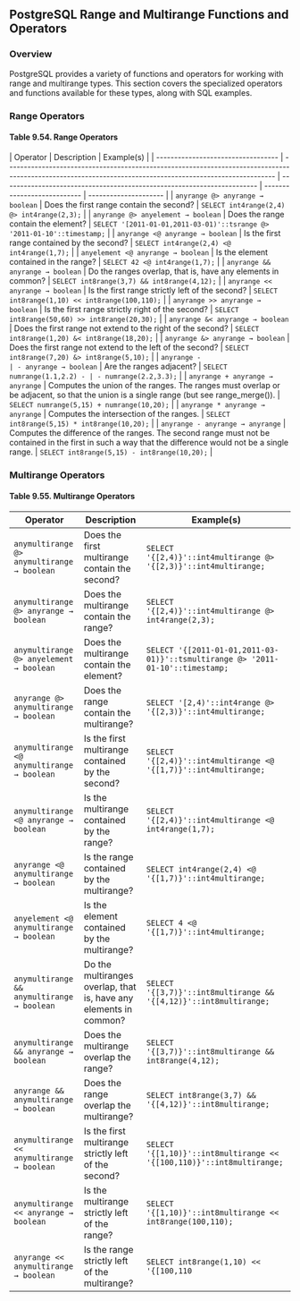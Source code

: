## PostgreSQL Range and Multirange Functions and Operators

### Overview

PostgreSQL provides a variety of functions and operators for working with range and multirange types. This section covers the specialized operators and functions available for these types, along with SQL examples.

### Range Operators

#### Table 9.54. Range Operators

| Operator                           | Description                                                                                                                                               | Example(s)                                                              |
| ---------------------------------- | --------------------------------------------------------------------------------------------------------------------------------------------------------- | ----------------------------------------------------------------------- | --------------------------- | --------------------- |
| `anyrange @> anyrange → boolean`   | Does the first range contain the second?                                                                                                                  | `SELECT int4range(2,4) @> int4range(2,3);`                              |
| `anyrange @> anyelement → boolean` | Does the range contain the element?                                                                                                                       | `SELECT '[2011-01-01,2011-03-01)'::tsrange @> '2011-01-10'::timestamp;` |
| `anyrange <@ anyrange → boolean`   | Is the first range contained by the second?                                                                                                               | `SELECT int4range(2,4) <@ int4range(1,7);`                              |
| `anyelement <@ anyrange → boolean` | Is the element contained in the range?                                                                                                                    | `SELECT 42 <@ int4range(1,7);`                                          |
| `anyrange && anyrange → boolean`   | Do the ranges overlap, that is, have any elements in common?                                                                                              | `SELECT int8range(3,7) && int8range(4,12);`                             |
| `anyrange << anyrange → boolean`   | Is the first range strictly left of the second?                                                                                                           | `SELECT int8range(1,10) << int8range(100,110);`                         |
| `anyrange >> anyrange → boolean`   | Is the first range strictly right of the second?                                                                                                          | `SELECT int8range(50,60) >> int8range(20,30);`                          |
| `anyrange &< anyrange → boolean`   | Does the first range not extend to the right of the second?                                                                                               | `SELECT int8range(1,20) &< int8range(18,20);`                           |
| `anyrange &> anyrange → boolean`   | Does the first range not extend to the left of the second?                                                                                                | `SELECT int8range(7,20) &> int8range(5,10);`                            |
| `anyrange -                        | - anyrange → boolean`                                                                                                                                     | Are the ranges adjacent?                                                | `SELECT numrange(1.1,2.2) - | - numrange(2.2,3.3);` |
| `anyrange + anyrange → anyrange`   | Computes the union of the ranges. The ranges must overlap or be adjacent, so that the union is a single range (but see range_merge()).                    | `SELECT numrange(5,15) + numrange(10,20);`                              |
| `anyrange * anyrange → anyrange`   | Computes the intersection of the ranges.                                                                                                                  | `SELECT int8range(5,15) * int8range(10,20);`                            |
| `anyrange - anyrange → anyrange`   | Computes the difference of the ranges. The second range must not be contained in the first in such a way that the difference would not be a single range. | `SELECT int8range(5,15) - int8range(10,20);`                            |

### Multirange Operators

#### Table 9.55. Multirange Operators

| Operator                                   | Description                                                       | Example(s)                                                                     |
| ------------------------------------------ | ----------------------------------------------------------------- | ------------------------------------------------------------------------------ |
| `anymultirange @> anymultirange → boolean` | Does the first multirange contain the second?                     | `SELECT '{[2,4)}'::int4multirange @> '{[2,3)}'::int4multirange;`               |
| `anymultirange @> anyrange → boolean`      | Does the multirange contain the range?                            | `SELECT '{[2,4)}'::int4multirange @> int4range(2,3);`                          |
| `anymultirange @> anyelement → boolean`    | Does the multirange contain the element?                          | `SELECT '{[2011-01-01,2011-03-01)}'::tsmultirange @> '2011-01-10'::timestamp;` |
| `anyrange @> anymultirange → boolean`      | Does the range contain the multirange?                            | `SELECT '[2,4)'::int4range @> '{[2,3)}'::int4multirange;`                      |
| `anymultirange <@ anymultirange → boolean` | Is the first multirange contained by the second?                  | `SELECT '{[2,4)}'::int4multirange <@ '{[1,7)}'::int4multirange;`               |
| `anymultirange <@ anyrange → boolean`      | Is the multirange contained by the range?                         | `SELECT '{[2,4)}'::int4multirange <@ int4range(1,7);`                          |
| `anyrange <@ anymultirange → boolean`      | Is the range contained by the multirange?                         | `SELECT int4range(2,4) <@ '{[1,7)}'::int4multirange;`                          |
| `anyelement <@ anymultirange → boolean`    | Is the element contained by the multirange?                       | `SELECT 4 <@ '{[1,7)}'::int4multirange;`                                       |
| `anymultirange && anymultirange → boolean` | Do the multiranges overlap, that is, have any elements in common? | `SELECT '{[3,7)}'::int8multirange && '{[4,12)}'::int8multirange;`              |
| `anymultirange && anyrange → boolean`      | Does the multirange overlap the range?                            | `SELECT '{[3,7)}'::int8multirange && int8range(4,12);`                         |
| `anyrange && anymultirange → boolean`      | Does the range overlap the multirange?                            | `SELECT int8range(3,7) && '{[4,12)}'::int8multirange;`                         |
| `anymultirange << anymultirange → boolean` | Is the first multirange strictly left of the second?              | `SELECT '{[1,10)}'::int8multirange << '{[100,110)}'::int8multirange;`          |
| `anymultirange << anyrange → boolean`      | Is the multirange strictly left of the range?                     | `SELECT '{[1,10)}'::int8multirange << int8range(100,110);`                     |
| `anyrange << anymultirange → boolean`      | Is the range strictly left of the multirange?                     | `SELECT int8range(1,10) << '{[100,110`                                         |
